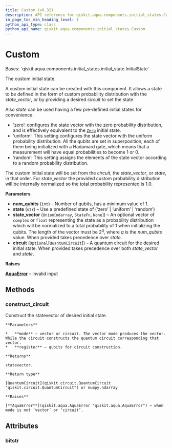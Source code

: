 ```yaml
---
title: Custom (v0.32)
description: API reference for qiskit.aqua.components.initial_states.Custom in qiskit v0.32
in_page_toc_min_heading_level: 1
python_api_type: class
python_api_name: qiskit.aqua.components.initial_states.Custom
---
```


# Custom

<Class id="qiskit.aqua.components.initial_states.Custom" isDedicatedPage={true} github="https://github.com/qiskit-community/qiskit-aqua/tree/stable/0.9/qiskit/aqua/components/initial_states/custom.py" signature="Custom(num_qubits, state='zero', state_vector=None, circuit=None)" modifiers="class">
  Bases: `qiskit.aqua.components.initial_states.initial_state.InitialState`

  The custom initial state.

  A custom initial state can be created with this component. It allows a state to be defined in the form of custom probability distribution with the *state\_vector*, or by providing a desired *circuit* to set the state.

  Also *state* can be used having a few pre-defined initial states for convenience:

  *   ‘zero’: configures the state vector with the zero probability distribution, and is effectively equivalent to the [`Zero`](qiskit.aqua.components.initial_states.Zero "qiskit.aqua.components.initial_states.Zero") initial state.
  *   ‘uniform’: This setting configures the state vector with the uniform probability distribution. All the qubits are set in superposition, each of them being initialized with a Hadamard gate, which means that a measurement will have equal probabilities to become $1$ or $0$.
  *   ‘random’: This setting assigns the elements of the state vector according to a random probability distribution.

  The custom initial state will be set from the *circuit*, the *state\_vector*, or *state*, in that order. For *state\_vector* the provided custom probability distribution will be internally normalized so the total probability represented is $1.0$.

  **Parameters**

  *   **num\_qubits** (`int`) – Number of qubits, has a minimum value of 1.
  *   **state** (`str`) – Use a predefined state of (‘zero’ | ‘uniform’ | ‘random’)
  *   **state\_vector** (`Union`\[`ndarray`, `StateFn`, `None`]) – An optional vector of `complex` or `float` representing the state as a probability distribution which will be normalized to a total probability of 1 when initializing the qubits. The length of the vector must be $2^q$, where $q$ is the *num\_qubits* value. When provided takes precedence over *state*.
  *   **circuit** (`Optional`\[`QuantumCircuit`]) – A quantum circuit for the desired initial state. When provided takes precedence over both *state\_vector* and *state*.

  **Raises**

  [**AquaError**](qiskit.aqua.AquaError "qiskit.aqua.AquaError") – invalid input

  ## Methods

  <span id="qiskit-aqua-components-initial-states-custom-construct-circuit" />

  ### construct\_circuit

  <Function id="qiskit.aqua.components.initial_states.Custom.construct_circuit" signature="Custom.construct_circuit(mode='circuit', register=None)">
    Construct the statevector of desired initial state.

    **Parameters**

    *   **mode** – vector or circuit. The vector mode produces the vector. While the circuit constructs the quantum circuit corresponding that vector.
    *   **register** – qubits for circuit construction.

    **Returns**

    statevector.

    **Return type**

    [QuantumCircuit](qiskit.circuit.QuantumCircuit "qiskit.circuit.QuantumCircuit") or numpy.ndarray

    **Raises**

    [**AquaError**](qiskit.aqua.AquaError "qiskit.aqua.AquaError") – when mode is not ‘vector’ or ‘circuit’.
  </Function>

  ## Attributes

  ### bitstr

  <Attribute id="qiskit.aqua.components.initial_states.Custom.bitstr" />
</Class>


